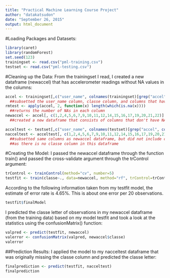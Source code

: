 ```yaml
---
title: "Practical Machine Learning Course Project"
author: "datakatsudon"
date: "September 26, 2015"
output: html_document
---
```


#Loading Packages and Datasets:
```r
library(caret)
library(randomForest)
set.seed(123)
trainingset <- read.csv("pml-training.csv")
testset <- read.csv("pml-testing.csv")
```

#Cleaning up the Data:
From the trainingset I read, I created a new dataframe (newaccel) that has accelerometer readings without NA values in the columns:
```r
accel <- trainingset[,c("user_name", colnames(trainingset)[grep("accel", colnames(trainingset))], "classe" )]
  ##subsetted the user_name column, classe column, and columns that have accelerometer readings
rmtest <- apply(accel, 2, function(x) length(which(is.na(x))))
  ##returns the number of NAs in each column
newaccel <- accel[, c(1,2,4,5,6,7,9,10,11,12,14,15,16,17,19,20,21,22)]
  ##created a new dataframe that consists of columns that don't have NA values

acceltest <- testset[,c("user_name", colnames(testset)[grep("accel", colnames(testset))])]
nacceltest <- acceltest[, c(1,2,4,5,6,7,9,10,11,12,14,15,16,17,19,20,21)]
  ##subsetted same columns as newaccel dataframe, but did not include column 22 (classe)
  ##as there is no classe column in this dataframe
```

#Creating the Model:
I passed the newaccel dataframe through the function train() and passed the cross-validate argument through the trControl argument:
```r
trControl <- trainControl(method="cv", number=5)
testfit <- train(classe~., data=newaccel, method="rf", trControl=trControl)
```
According to the following information taken from my testfit model, the estimate of error rate is 4.65%. This is about one error per 20 observations. 
```r
testfit$finalModel
```

I predicted the classe letter of observations in my newaccel dataframe (from the training data) based on my model testfit and took a look at the statistics using the confusionMatrix() function:
```r
valpred <- predict(testfit, newaccel)
valerror <- confusionMatrix(valpred, newaccel$classe)
valerror
```

##Prediction Results:
I applied the model to my nacceltest dataframe that was originally missing the classe column and predicted the classe letter:
```r
finalprediction <- predict(testfit, nacceltest)
finalprediction
```
